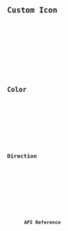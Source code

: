 ---
---





<Preview client:load>
	<Fragment slot="preview">
		<Default client:visible />
	</Fragment>
	<Fragment slot="code">
		<Code code={DefaultRaw} lang="tsx" />
	</Fragment>
</Preview>

## Custom Icon

<Preview client:load>
	<Fragment slot="preview">
		<CustomIcon client:visible />
	</Fragment>
	<Fragment slot="code">
		<Code code={CustomIconRaw} lang="tsx" />
	</Fragment>
</Preview>

## Color

<Preview client:load>
	<Fragment slot="preview">
		<Color client:visible />
	</Fragment>
	<Fragment slot="code">
		<Code code={ColorRaw} lang="tsx" />
	</Fragment>
</Preview>

## Direction

<Preview client:load>
	<Fragment slot="preview">
		<Dir client:visible />
	</Fragment>
	<Fragment slot="code">
		<Code code={DirRaw} lang="tsx" />
	</Fragment>
</Preview>

## API Reference

<ApiTable />

